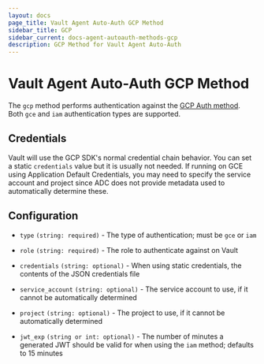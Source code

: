 ```yaml
---
layout: docs
page_title: Vault Agent Auto-Auth GCP Method
sidebar_title: GCP
sidebar_current: docs-agent-autoauth-methods-gcp
description: GCP Method for Vault Agent Auto-Auth
---
```


# Vault Agent Auto-Auth GCP Method

The `gcp` method performs authentication against the [GCP Auth
method](https://www.vaultproject.io/docs/auth/gcp.html). Both `gce` and `iam`
authentication types are supported.

## Credentials

Vault will use the GCP SDK's normal credential chain behavior. You can set a
static `credentials` value but it is usually not needed. If running on GCE
using Application Default Credentials, you may need to specify the service
account and project since ADC does not provide metadata used to automatically
determine these.

## Configuration

- `type` `(string: required)` - The type of authentication; must be `gce` or `iam`

- `role` `(string: required)` - The role to authenticate against on Vault

- `credentials` `(string: optional)` - When using static credentials, the
  contents of the JSON credentials file

- `service_account` `(string: optional)` - The service account to use, if it
  cannot be automatically determined

- `project` `(string: optional)` - The project to use, if it cannot be
  automatically determined

- `jwt_exp` `(string or int: optional)` - The number of minutes a generated JWT
  should be valid for when using the `iam` method; defaults to 15 minutes
